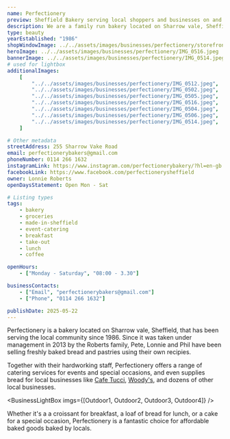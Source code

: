 ```yaml
---
name: Perfectionery
preview: Sheffield Bakery serving local shoppers and businesses on and around ecclesall road
description: We are a family run bakery located on Sharrow vale, Sheffield, that has been serving the local community since 1986. The bakery is known for its delicious baked goods, including bread, pastries, and cakes, all made with high-quality ingredients. Perfectionery also offers a range of catering services for events and special occasions.
type: beauty
yearEstablished: "1986"
shopWindowImage: ../../assets/images/businesses/perfectionery/storefront.jpeg
heroImage: ../../assets/images/businesses/perfectionery/IMG_0516.jpeg
bannerImage: ../../assets/images/businesses/perfectionery/IMG_0514.jpeg
# used for lightbox
additionalImages:
    [
        "../../assets/images/businesses/perfectionery/IMG_0512.jpeg",
        "../../assets/images/businesses/perfectionery/IMG_0502.jpeg",
        "../../assets/images/businesses/perfectionery/IMG_0505.jpeg",
        "../../assets/images/businesses/perfectionery/IMG_0516.jpeg",
        "../../assets/images/businesses/perfectionery/IMG_0504.jpeg",
        "../../assets/images/businesses/perfectionery/IMG_0506.jpeg",
        "../../assets/images/businesses/perfectionery/IMG_0514.jpeg",
    ]

# Other metadata
streetAddress: 255 Sharrow Vake Road
email: perfectionerybakers@gmail.com
phoneNumber: 0114 266 1632
instagramLink: https://www.instagram.com/perfectionerybakery/?hl=en-gb
facebookLink: https://www.facebook.com/perfectionerysheffield
owner: Lonnie Roberts
openDaysStatement: Open Mon - Sat

# Listing types
tags:
    - bakery
    - groceries
    - made-in-sheffield
    - event-catering
    - breakfast
    - take-out
    - lunch
    - coffee

openHours:
    - ["Monday - Saturday", "08:00 - 3.30"]

businessContacts:
    - ["Email", "perfectionerybakers@gmail.com"]
    - ["Phone", "0114 266 1632"]

publishDate: 2025-05-22
---
```



Perfectionery is a bakery located on Sharrow vale, Sheffield, that has been serving the
local community since 1986. Since it was taken under management in 2013 by the Roberts family, 
Pete, Lonnie and Phil have been selling freshly baked bread and pastries using their own recipies. 

Together with their hardworking staff, Perfectionery offers a range of catering services for 
events and special occasions, and even supplies bread for local businesses like 
[Cafe Tucci](https://caffetucci.com/), [Woody's](/businesses/woodys/), and dozens of other 
local businesses.


<BusinessLightBox imgs={[Outdoor1, Outdoor2, Outdoor3, Outdoor4]} />

Whether it's a a croissant for breakfast, a loaf of bread for lunch, or a cake for a special occasion,
Perfectionery is a fantastic choice for affordable baked goods baked by locals.